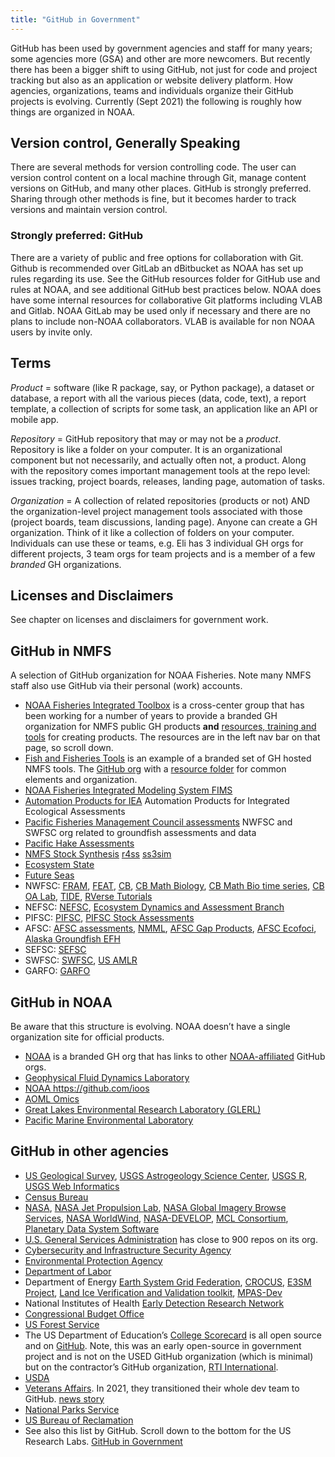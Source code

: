 ```yaml
---
title: "GitHub in Government"
---
```


GitHub has been used by government agencies and staff for many years; some agencies more (GSA) and other are more newcomers. But recently there has been a bigger shift to using GitHub, not just for code and project tracking but also as an application or website delivery platform. How agencies, organizations, teams and individuals organize their GitHub projects is evolving. Currently (Sept 2021) the following is roughly how things are organized in NOAA.

## Version control, Generally Speaking

There are several methods for version controlling code. The user can version control content on a local machine through Git, manage content versions on GitHub, and many other places. GitHub is strongly preferred. Sharing through other methods is fine, but it becomes harder to track versions and maintain version control. 

### Strongly preferred: GitHub

There are a variety of public  and free options for collaboration with Git. Github is recommended over GitLab an dBitbucket as NOAA has set up rules regarding its use. See the GitHub resources folder for GitHub use and rules at NOAA, and see additional GitHub best practices below.
NOAA does have some internal resources for collaborative Git platforms including VLAB and Gitlab. NOAA GitLab may be used only if necessary and there are no plans to include non-NOAA collaborators. VLAB is available for non NOAA users by invite only.

## Terms

*Product* = software (like R package, say, or Python package), a dataset or database, a report with all the various pieces (data, code, text), a report template, a collection of scripts for some task, an application like an API or mobile app.

*Repository* = GitHub repository that may or may not be a *product*. Repository is like a folder on your computer. It is an organizational component but not necessarily, and actually often not, a product. Along with the repository comes important management tools at the repo level: issues tracking, project boards, releases, landing page, automation of tasks.

*Organization* = A collection of related repositories (products or not) AND the organization-level project management tools associated with those (project boards, team discussions, landing page). Anyone can create a GH organization. Think of it like a collection of folders on your computer. Individuals can use these or teams, e.g. Eli has 3 individual GH orgs for different projects, 3 team orgs for team projects and is a member of a few *branded* GH organizations.

## Licenses and Disclaimers

See chapter on licenses and disclaimers for government work.


## GitHub in NMFS

A selection of GitHub organization for NOAA Fisheries. Note many NMFS staff also use GitHub via their personal (work) accounts.

* [NOAA Fisheries Integrated Toolbox](https://noaa-fisheries-integrated-toolbox.github.io/) is a cross-center group that has been working for a number of years to provide a branded GH organization for NMFS public GH products **and** [resources, training and tools](https://noaa-fisheries-integrated-toolbox.github.io/resources/) for creating products. The resources are in the left nav bar on that page, so scroll down.
* [Fish and Fisheries Tools](https://nmfs-fish-tools.github.io/) is an example of a branded set of GH hosted NMFS tools. The [GitHub org](https://github.com/nmfs-fish-tools) with a [resource folder](https://github.com/nmfs-fish-tools/Resources) for common elements and organization.
* [NOAA Fisheries Integrated Modeling System FIMS](https://noaa-fims.github.io/)
* [Automation Products for IEA](https://noaa-iea.github.io/) Automation Products for Integrated Ecological Assessments
* [Pacific Fisheries Management Council assessments](https://github.com/pfmc-assessments) NWFSC and SWFSC org related to groundfish assessments and data
* [Pacific Hake Assessments](https://github.com/pacific-hake)
* [NMFS Stock Synthesis](https://github.com/nmfs-stock-synthesis) [r4ss](https://github.com/r4ss) [ss3sim](https://github.com/ss3sim)
* [Ecosystem State](https://github.com/ecosystem-state)
* [Future Seas](https://github.com/futureseas)
* NWFSC: [FRAM](https://github.com/nwfsc-fram), [FEAT](https://github.com/NOAA-FEAT), [CB](https://github.com/nwfsc-cb), [CB Math Biology](https://github.com/nwfsc-math-bio), [CB Math Bio time series](https://github.com/nwfsc-timeseries), [CB OA Lab](https://github.com/NWFSC-OA-lab), [TIDE](https://github.com/TIDE-NWFSC), [RVerse Tutorials](https://rverse-tutorials.github.io/)
* NEFSC: [NEFSC](https://github.com/NEFSC), [Ecosystem Dynamics and Assessment Branch](https://github.com/NOAA-EDAB)
* PIFSC: [PIFSC](https://github.com/PIFSC-NMFS-NOAA), [PIFSC Stock Assessments](https://github.com/PIFSCstockassessments)
* AFSC: [AFSC assessments](https://github.com/afsc-assessments), [NMML](https://github.com/NMML), [AFSC Gap Products](https://github.com/afsc-gap-products), [AFSC Ecofoci](https://github.com/afsc-ecofoci), [Alaska Groundfish EFH](https://github.com/alaska-groundfish-efh)
* SEFSC: [SEFSC](https://github.com/SEFSC)
* SWFSC: [SWFSC](https://github.com/SWFSC), [US AMLR](https://github.com/us-amlr)
* GARFO: [GARFO](https://github.com/noaa-garfo)

## GitHub in NOAA

Be aware that this structure is evolving. NOAA doesn't have a single organization site for official products. 

* [NOAA](https://github.com/NOAAGov) is a branded GH org that has links to other [NOAA-affiliated](https://github.com/NOAAGov/NOAA-Affiliated-Projects) GitHub orgs. 
* [Geophysical Fluid Dynamics Laboratory](https://github.com/NOAA-GFDL)
* [NOAA https://github.com/ioos](https://github.com/ioos)
* [AOML Omics](https://github.com/aomlomics/)
* [Great Lakes Environmental Research Laboratory (GLERL)](https://github.com/NOAA-GLERL)
* [Pacific Marine Environmental Laboratory](https://github.com/NOAA-PMEL)


## GitHub in other agencies

* [US Geological Survey](https://github.com/usgs), [USGS Astrogeology Science Center](https://github.com/USGS-Astrogeology), [USGS R](https://github.com/USGS-R), [USGS Web Informatics](https://github.com/usgs-wim)
* [Census Bureau](https://github.com/uscensusbureau)
* [NASA](https://github.com/nasa), [NASA Jet Propulsion Lab](https://github.com/nasa-jpl), [NASA Global Imagery Browse Services](https://github.com/nasa-gibs), [NASA WorldWind](https://github.com/NASAWorldWind), [NASA-DEVELOP](https://github.com/NASA-DEVELOP), [MCL Consortium](https://github.com/MCLConsortium), [Planetary Data System Software](https://github.com/NASA-PDS)
* [U.S. General Services Administration](https://github.com/GSA) has close to 900 repos on its org.
* [Cybersecurity and Infrastructure Security Agency](https://github.com/cisagov)
* [Environmental Protection Agency](https://github.com/USEPA)
* [Department of Labor](https://github.com/USDepartmentofLabor)
* Department of Energy [Earth System Grid Federation](https://github.com/ESGF), [CROCUS](https://github.com/CROCUS-Urban), [E3SM Project](https://github.com/E3SM-Project), [Land Ice Verification and Validation toolkit](https://github.com/LIVVkit), [MPAS-Dev](https://github.com/MPAS-Dev)
* National Institutes of Health [Early Detection Research Network](https://github.com/EDRN) 
* [Congressional Budget Office](https://github.com/US-CBO)
* [US Forest Service](https://github.com/USDAForestService)
* The US Department of Education's [College Scorecard](https://collegescorecard.ed.gov) is all open source and on [GitHub](https://github.com/RTICWDT/college-scorecard). Note, this was an early open-source in government project and is not on the USED GitHub organization (which is minimal) but on the contractor's GitHub organization, [RTI International](https://www.rti.org/).
* [USDA](https://github.com/usda)
* [Veterans Affairs](https://github.com/department-of-veterans-affairs). In 2021, they transitioned their whole dev team to GitHub. [news story](https://github.com/customer-stories/va)
* [National Parks Service](https://github.com/nationalparkservice)
* [US Bureau of Reclamation](https://github.com/usbr)
* See also this list by GitHub. Scroll down to the bottom for the US Research Labs. [GitHub in Government](https://government.github.com/community/)
